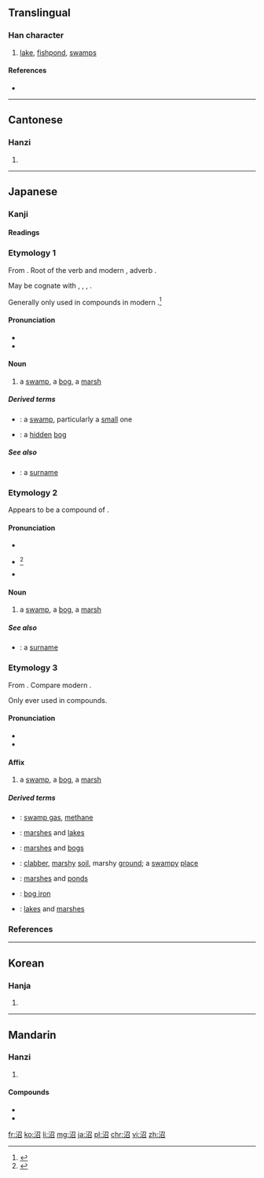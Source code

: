 ==Translingual==

===Han character===
{{Han char|rn=85|rad=水|as=05|sn=8|four=3716<sub>2</sub>|canj=水尸竹口 (ESHR)}}

# [[lake]], [[fishpond]], [[swamps]]

====References====
* {{Han ref|kx=0614.090|dkj=17257|dj=1008.010|hdz=31597.050|uh=6CBC|ud=27836|bh=AA68|bd=43624}}

----

==Cantonese==

===Hanzi===
{{yue-hanzi|jyut=|y=jiu2}}

# {{defn|lang=yue|sort=水05}}

----

==Japanese==

===Kanji===
{{ja-kanji|grade=c|rs=水05}}

====Readings====
{{ja-readings
|goon=[[しょう]] (shō) < [[せう]] (seu)
|kanon=[[しょう]] (shō) < [[せう]] (seu)
|kun=[[ぬ]] (nu), [[ぬま]] (numa)
}}

===Etymology 1===
From {{etyl|ojp|ja|sort=ぬ}}.  Root of the {{etyl|ojp|-}} verb {{term|lang=ja|ぬる|tr=nuru||to become loose; to become wet}} and modern {{etyl|ja|-|}} {{term|lang=ja|濡れる|tr=nureru||to become wet}}, adverb {{term|lang=ja|ぬるぬる|tr=nurunuru||loosely; lukewarmly; oozingly}}.

May be cognate with {{etyl|ko|-}} {{term|lang=ko|늪|tr=neup||swamp, bog, marsh}}, {{etyl|mn|-}} {{term|lang=mn|нам|tr=nam||low-lying}}, {{term|lang=mn|намаг|tr=namag||swamp, bog, marsh}}, {{term|lang=mn|норох|tr=norokh||to become wet}}.

Generally only used in compounds in modern {{etyl|ja|-}}.<ref name="KDJ">{{R:Kokugo Dai Jiten}}</ref>

====Pronunciation====
* {{l|ja|sc=Latn|訓読み|Kun'yomi}}
* {{IPA|lang=ja|[nɯᵝ]}}

====Noun====
{{ja-noun|k|hira=ぬ|rom=nu}}

# a [[swamp]], a [[bog]], a [[marsh]]

=====Derived terms=====
{{der-top}}
* {{ja-l|小沼|おぬ|onu}}: a [[swamp]], particularly a [[small]] one
* {{ja-l|隠沼|こもりぬ|komorinu}}: a [[hidden]] [[bog]]
{{der-bottom}}

=====See also=====
* {{ja-l|沼間|ぬま|Numa}}: a [[surname]]

===Etymology 2===
Appears to be a compound of {{compound|lang=ja|sort=ぬま|沼|tr1=nu|t1=swamp|間|tr2=ma|t2=space, area}}.

====Pronunciation====
* {{l|ja|sc=Latn|訓読み|Kun'yomi}}
* {{ja-accent-common|o|ぬ|ま}}<ref name="NHK">{{R:NHK Hatsuon}}</ref>
* {{IPA|lang=ja|[nɯᵝma̠]}}

====Noun====
{{ja-noun|k|hira=ぬま|rom=numa}}

# a [[swamp]], a [[bog]], a [[marsh]]

=====See also=====
* {{ja-l|沼間|ぬま|Numa}}: a [[surname]]

===Etymology 3===
From {{etyl|ltc|ja|sort=しょう}} {{term|lang=ltc|沼|tr=tsyewX}}.  Compare modern {{etyl|cmn|-}} {{term|lang=cmn|沼|tr=zhǎo}}.

Only ever used in compounds.

====Pronunciation====
* {{l|ja|sc=Latn|音読み|On'yomi}}
* {{IPA|lang=ja|[ɕʲo̞ː]}}

====Affix====
{{ja-pos|k|affix|hira=しょう|rom=shō|hhira=せう}}

# a [[swamp]], a [[bog]], a [[marsh]]

=====Derived terms=====
{{der-top}}
* {{ja-l|沼気|しょうき|shōki}}: [[swamp gas]], [[methane]]
* {{ja-l|沼湖|しょうこ|shōko}}: [[marsh]]es and [[lake]]s
* {{ja-l|沼沢|しょうたく|shōtaku}}: [[marsh]]es and [[bog]]s
* {{ja-l|沼地|しょうち|shōchi}}: [[clabber]], [[marshy]] [[soil]], marshy [[ground]]; a [[swampy]] [[place]]
* {{ja-l|沼池|しょうち|shōchi}}: [[marsh]]es and [[pond]]s
* {{ja-l|沼鉄鉱|しょうてっこう|shōtekkō}}: [[bog iron]]
{{der-mid}}
* {{ja-l|湖沼|こしょう|koshō}}: [[lake]]s and [[marsh]]es
{{der-bottom}}

===References===
<references/>

----

==Korean==

===Hanja===
{{ko-hanja|hangeul=소|eumhun=|rv=so|mr=so|y=so}}

# {{defn|lang=ko|sort=水05}}

----

==Mandarin==

===Hanzi===
{{cmn-hanzi|pin=[[gǔ]] ([[gu3]]), [[zhǎo]] ([[zhao3]])|wg=ku<sup>3</sup>, chao<sup>3</sup>}}

# {{defn|lang=cmn|sort=水05}}

====Compounds====
* {{l|cmn|沼泽|tr=zhǎozé}}
* {{l|cmn|泥沼|tr=nízhǎo}}

[[fr:沼]]
[[ko:沼]]
[[li:沼]]
[[mg:沼]]
[[ja:沼]]
[[pl:沼]]
[[chr:沼]]
[[vi:沼]]
[[zh:沼]]